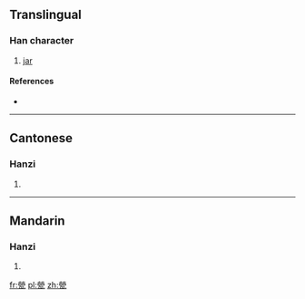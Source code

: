 ==Translingual==

===Han character===
{{Han char|rn=98|rad=瓦|as=10|sn=15|four=9971<sub>7</sub>|canj=火火月一弓 (FFBMN)}}

# [[jar]]

====References====
* {{Han ref|kx=0751.030|dkj=21564|dj=1159.040|hdz=21430.070|uh=7507|ud=29959|bh=E6AD|bd=59053}}

----

==Cantonese==

===Hanzi===
{{yue-hanzi|jyut=|y=aang1}}

# {{defn|Cantonese|sort=瓦10}}

----

==Mandarin==

===Hanzi===
{{cmn-hanzi|pin=[[yīng]] ([[ying1]])|wg=ying<sup>1</sup>}}

# {{defn|Mandarin|sort=瓦10}}

[[fr:甇]]
[[pl:甇]]
[[zh:甇]]